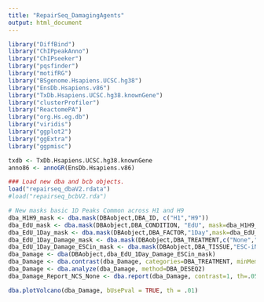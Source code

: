 ```yaml
---
title: "RepairSeq_DamagingAgents"
output: html_document
---
```


```r
library("DiffBind")
library("ChIPpeakAnno")
library("ChIPseeker")
library("pqsfinder")
library("motifRG")
library("BSgenome.Hsapiens.UCSC.hg38")
library("EnsDb.Hsapiens.v86")
library("TxDb.Hsapiens.UCSC.hg38.knownGene")
library("clusterProfiler")
library("ReactomePA")
library("org.Hs.eg.db")
library("viridis")
library("ggplot2")
library("ggExtra")
library("ggpmisc")

txdb <- TxDb.Hsapiens.UCSC.hg38.knownGene
anno86 <- annoGR(EnsDb.Hsapiens.v86)

```

```r
### Load new dba and bcb objects.
load("repairseq_dbaV2.rdata")
#load("repairseq_bcbV2.rda")

# New masks basic 1D Peaks Common across H1 and H9
dba_H1H9_mask <- dba.mask(DBAobject,DBA_ID, c("H1","H9"))
dba_EdU_mask <- dba.mask(DBAobject,DBA_CONDITION, "EdU", mask=dba_H1H9_mask, merge="and")
dba_EdU_1Day_mask <- dba.mask(DBAobject,DBA_FACTOR,"1Day",mask=dba_EdU_mask, merge="and")
dba_EdU_1Day_Damage_mask <- dba.mask(DBAobject,DBA_TREATMENT,c("None","NCS"),mask=dba_EdU_1Day_mask, merge="and")
dba_EdU_1Day_Damage_ESCin_mask <- dba.mask(DBAobject,DBA_TISSUE,"ESC-iN",mask=dba_EdU_1Day_Damage_mask, merge="and")
dba_Damage <- dba(DBAobject,dba_EdU_1Day_Damage_ESCin_mask)
dba_Damage <- dba.contrast(dba_Damage, categories=DBA_TREATMENT, minMembers = 2)
dba_Damage <- dba.analyze(dba_Damage, method=DBA_DESEQ2)
dba_Damage_Report_NCS_None <- dba.report(dba_Damage, contrast=1, th=.05, bUsePval=TRUE)

dba.plotVolcano(dba_Damage, bUsePval = TRUE, th = .01)

```